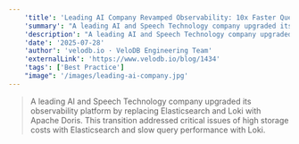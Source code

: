 ```yaml
---
    'title': 'Leading AI Company Revamped Observability: 10x Faster Queries & 83% Cost Savings with Apache Doris'
    'summary': "A leading AI and Speech Technology company upgraded its observability platform by replacing Elasticsearch and Loki with Apache Doris. This transition addressed critical issues of high storage costs with Elasticsearch and slow query performance with Loki."
    'description': "A leading AI and Speech Technology company upgraded its observability platform by replacing Elasticsearch and Loki with Apache Doris. This transition addressed critical issues of high storage costs with Elasticsearch and slow query performance with Loki."
    'date': '2025-07-28'
    'author': 'velodb.io · VeloDB Engineering Team'
    'externalLink': 'https://www.velodb.io/blog/1434'
    'tags': ['Best Practice']
    "image": '/images/leading-ai-company.jpg'
---
```



> <BlogLink rel="noopener noreferrer" target='_blank' href='https://www.velodb.io/blog/1434'>A leading AI and Speech Technology company upgraded its observability platform by replacing Elasticsearch and Loki with Apache Doris. This transition addressed critical issues of high storage costs with Elasticsearch and slow query performance with Loki.<SeeMore /></BlogLink>